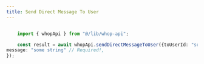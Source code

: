 ```yaml
---
title: Send Direct Message To User
---
```


```typescript

	import { whopApi } from "@/lib/whop-api";

	const result = await whopApi.sendDirectMessageToUser({toUserId: "some string" // Required!,
message: "some string" // Required!,
});
	
```
